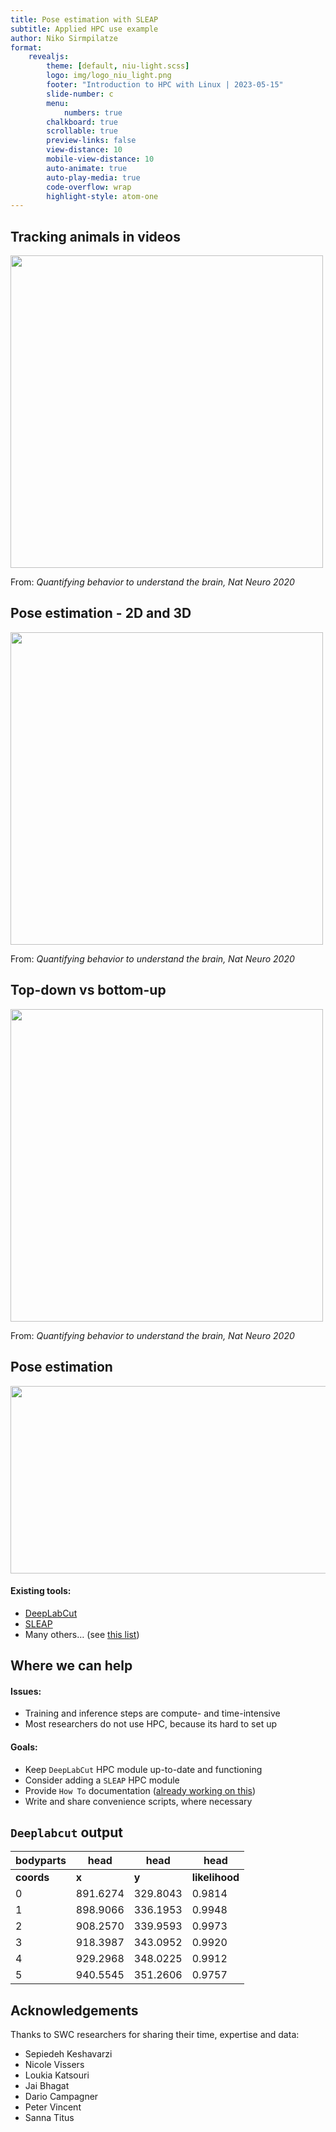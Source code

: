 ```yaml
---
title: Pose estimation with SLEAP
subtitle: Applied HPC use example
author: Niko Sirmpilatze
format:
    revealjs:
        theme: [default, niu-light.scss]
        logo: img/logo_niu_light.png
        footer: "Introduction to HPC with Linux | 2023-05-15"
        slide-number: c
        menu:
            numbers: true
        chalkboard: true
        scrollable: true
        preview-links: false
        view-distance: 10
        mobile-view-distance: 10
        auto-animate: true
        auto-play-media: true
        code-overflow: wrap
        highlight-style: atom-one
---
```


## Tracking animals in videos {.smaller}

![](img/tracking_types.png){height=500}

::: aside
From: *Quantifying behavior to understand the brain, Nat Neuro 2020*
:::

## Pose estimation - 2D and 3D{.smaller}

![](img/pose_estimation_2D_vs_3D.png){height=500}

::: aside
From: *Quantifying behavior to understand the brain, Nat Neuro 2020*
:::

## Top-down vs bottom-up {.smaller}

![](img/pose_estimation_topdown_vs_bottomup.png){height=500}

::: aside
From: *Quantifying behavior to understand the brain, Nat Neuro 2020*
:::
## Pose estimation {.smaller}

![](diagrams/pose-estimation.svg){fig-align=center width=900 height=300}

#### Existing tools:

* [DeepLabCut](http://www.mackenziemathislab.org/deeplabcut)
* [SLEAP](https://sleap.ai/)
* Many others... (see [this list](https://hackmd.io/@i1EOuEktR1OzOa4jaySmKw/SkYCrE6Uj))

## Where we can help {.smaller}

#### Issues:

* Training and inference steps are compute- and time-intensive
* Most researchers do not use HPC, because its hard to set up

::: {.fragment}
#### Goals:

* Keep `DeepLabCut` HPC module up-to-date and functioning
* Consider adding a `SLEAP` HPC module
* Provide `How To` documentation ([already working on this](https://hackmd.io/@i1EOuEktR1OzOa4jaySmKw/H1-UGHBDi))
* Write and share convenience scripts, where necessary
:::

## `Deeplabcut` output

| bodyparts	| head	| head	| head |
| ---- | ---- | ---- | ---- |
| **coords** | **x** | **y** | **likelihood** |
| 0 | 891.6274	| 329.8043 | 0.9814 |
| 1 | 898.9066	| 336.1953 | 0.9948 |
| 2 | 908.2570	| 339.9593 | 0.9973 |
| 3 | 918.3987	| 343.0952 | 0.9920 |
| 4 | 929.2968	| 348.0225 | 0.9912 |
| 5 | 940.5545	| 351.2606 | 0.9757 |

## Acknowledgements {.smaller}

Thanks to SWC researchers for sharing their time, expertise and data: 

* Sepiedeh Keshavarzi 
* Nicole Vissers
* Loukia Katsouri
* Jai Bhagat
* Dario Campagner
* Peter Vincent
* Sanna Titus

